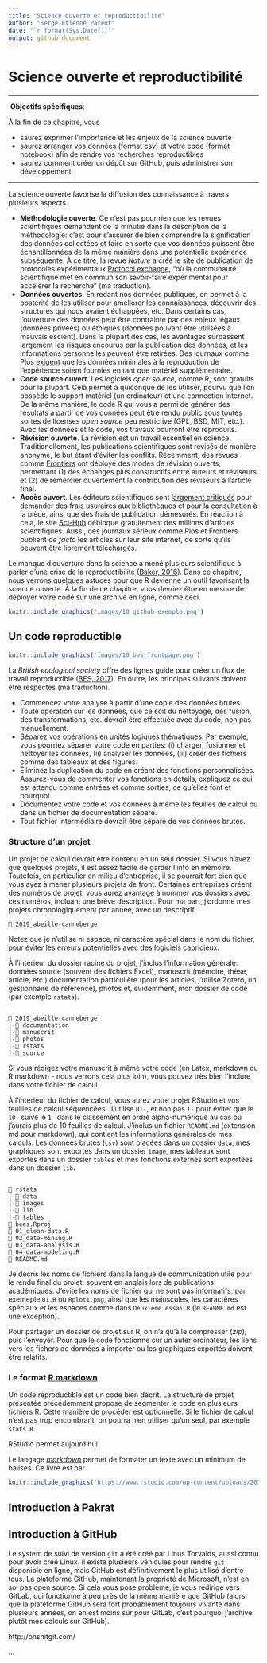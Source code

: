 ```yaml
---
title: "Science ouverte et reproductibilité"
author: "Serge-Étienne Parent"
date: "`r format(Sys.Date())`"
output: github_document
---
```


# Science ouverte et reproductibilité {#chapitre-git}

***
️\ **Objectifs spécifiques**:

À la fin de ce chapitre, vous

- saurez exprimer l'importance et les enjeux de la science ouverte
- saurez arranger vos données (format csv) et votre code (format notebook) afin de rendre vos recherches reproductibles
- saurez comment créer un dépôt sur GitHub, puis administrer son développement

***

La science ouverte favorise la diffusion des connaissance à travers plusieurs aspects. 

- **Méthodologie ouverte**. Ce n'est pas pour rien que les revues scientifiques demandent de la minutie dans la description de la méthodologie: c'est pour s'assurer de bien comprendre la signification des données collectées et faire en sorte que vos données puissent être échantillonnées de la même manière dans une potentielle expérience subséquente. À ce titre, la revue *Nature* a créé le site de publication de protocoles expérimentaux [Protocol exchange](https://www.nature.com/protocolexchange/), "où la communauté scientifique met en commun son savoir-faire expérimental pour accélérer la recherche" (ma traduction).
- **Données ouvertes**. En redant nos données publiques, on permet à la postérité de les utiliser pour améliorer les connaissances, découvrir des structures qui nous avaient échappées, etc. Dans certains cas, l'ouverture des données peut être contrainte par des enjeux légaux (données privées) ou éthiques (données pouvant être utilisées à mauvais escient). Dans la plupart des cas, les avantages surpassent largement les risques encourus par la publication des données, et les informations personnelles peuvent être retirées. Des journaux comme Plos [exigent](https://blogs.plos.org/everyone/2014/02/24/plos-new-data-policy-public-access-data-2/) que les données minimales à la reproduction de l'expérience soient fournies en tant que matériel supplémentaire.
- **Code source ouvert**. Les logiciels *open source*, comme R, sont gratuits pour la plupart. Cela permet à quiconque de les utiliser, pourvu que l'on possède le support matériel (un ordinateur) et une connection internet. De la même manière, le code R qui vous a permi de générer des résultats à partir de vos données peut être rendu public sous toutes sortes de licenses *open source* peu restrictive (GPL, BSD, MIT, etc.). Avec les données et le code, vos travaux pourront être reproduits.
- **Révision ouverte**. La révision est un travail essentiel en science. Traditionellement, les publications scientifiques sont révisés de manière anonyme, le but étant d'éviter les conflits. Récemment, des revues comme [Frontiers](https://www.frontiersin.org/about/review-system) ont déployé des modes de révision ouverts, permettant (1) des échanges plus constructifs entre auteurs et réviseurs et (2) de remercier ouvertement la contribution des réviseurs à l'article final.
- **Accès ouvert**. Les éditeurs scientifiques sont [largement critiqués](https://www.nature.com/articles/d41586-019-00492-4) pour demander des frais usuraires aux bibliothèques et pour la consultation à la pièce, ainsi que des frais de publication démesurés. En réaction à cela, le site [Sci-Hub](https://fr.wikipedia.org/wiki/Sci-Hub) débloque gratuitement des millions d'articles scientifiques. Aussi, des journaux sérieux comme Plos et Frontiers publient *de facto* les articles sur leur site internet, de sorte qu'ils peuvent être librement téléchargés.

Le manque d'ouverture dans la science a mené plusieurs scientifique à parler d'une crise de la reproductibilité ([Baker, 2016](https://www.nature.com/news/1-500-scientists-lift-the-lid-on-reproducibility-1.19970)). Dans ce chapitre, nous verrons quelques astuces pour que R devienne un outil favorisant la science ouverte. À la fin de ce chapitre, vous devriez être en mesure de déployer votre code sur une archive en ligne, comme ceci.

```r
knitr::include_graphics('images/10_github_exemple.png')
```

## Un code reproductible

```r
knitr::include_graphics('images/10_bes_frontpage.png')
```

La *British ecological society* offre des lignes guide pour créer un flux de travail reproductible ([BES, 2017](https://www.britishecologicalsociety.org/wp-content/uploads/2017/12/guide-to-reproducible-code.pdf)). En outre, les principes suivants doivent être respectés (ma traduction).

- Commencez votre analyse à partir d'une copie des données brutes.
- Toute opération sur les données, que ce soit du nettoyage, des fusion, des transformations, etc. devrait être effectuée avec du code, non pas manuellement.
- Séparez vos opérations en unités logiques thématiques. Par exemple, vous pourriez séparer votre code en parties: (i) charger, fusionner et nettoyer les données, (ii) analyser les données, (iii) créer des fichiers comme des tableaux et des figures.
- Éliminez la duplication du code en créant des fonctions personnalisées. Assurez-vous de commenter vos fonctions en détails, expliquez ce qui est attendu comme entrées et comme sorties, ce qu'elles font et pourquoi.
- Documentez votre code et vos données à même les feuilles de calcul ou dans un fichier de documentation séparé.
- Tout fichier intermédiaire devrait être séparé de vos données brutes.

### Structure d'un projet

Un projet de calcul devrait être contenu en un seul dossier. Si vous n'avez que quelques projets, il est assez facile de garder l'info en mémoire. Toutefois, en particulier en milieu d'entreprise, il se pourrait fort bien que vous ayez à mener plusieurs projets de front. Certaines entreprises créent des numéros de projet: vous aurez avantage à nommer vos dossiers avec ces numéros, incluant une brève description. Pour ma part, j'ordonne mes projets chronologiquement par année, avec un descriptif.

```
📁 2019_abeille-canneberge
```

Notez que je n'utilise ni espace, ni caractère spécial dans le nom du fichier, pour éviter les erreurs potentielles avec des logiciels capricieux.

À l'intérieur du dossier racine du projet, j'inclus l'information générale: données source (souvent des fichiers Excel), manuscrit (mémoire, thèse, article, etc.) documentation particulière (pour les articles, j'utilise Zotero, un gestionnaire de référence), photos et, évidemment, mon dossier de code (par exemple `rstats`).

```

📁 2019_abeille-canneberge
|-📁 documentation
|-📁 manuscrit
|-📁 photos
|-📁 rstats
|-📁 source

```

Si vous rédigez votre manuscrit à même votre code (en Latex, markdown ou R markdown - nous verrons cela plus loin), vous pouvez très bien l'inclure dans votre fichier de calcul.

À l'intérieur du fichier de calcul, vous aurez votre projet RStudio et vos feuilles de calcul séquencées. J'utilise `01-`, et non pas `1-` pour éviter que le `10-` suive le `1-` dans le classement en ordre alpha-numérique au cas où j'aurais plus de 10 feuilles de calcul. J'inclus un fichier `README.md` (extension md pour markdown), qui contient les informations générales de mes calculs. Les données brutes (`csv`) sont placées dans un dossier `data`, mes graphiques sont exportés dans un dossier `image`, mes tableaux sont exportés dans un dossier `tables` et mes fonctions externes sont exportées dans un dossier `lib`.

```

📁 rstats
|-📁 data
|-📁 images
|-📁 lib
|-📁 tables
📄 bees.Rproj
📄 01_clean-data.R
📄 02_data-mining.R
📄 03_data-analysis.R
📄 04_data-modeling.R
📄 README.md

```

Je décris les noms de fichiers dans la langue de communication utile pour le rendu final du projet, souvent en anglais lors de publications académiques. J'évite les noms de fichier qui ne sont pas informatifs, par exemeple `01.R` ou `Rplot1.png`, ainsi que les majuscules, les caractères spéciaux et les espaces comme dans `Deuxième essai.R` (le `README.md` est une exception).

Pour partager un dossier de projet sur R, on n'a qu'à le compresser (*zip*), puis l'envoyer. Pour que le code fonctionne sur un auter ordinateur, les liens vers les fichers de données à importer ou les graphiques exportés doivent être relatifs.



### Le format [R markdown](https://rmarkdown.rstudio.com/)

Un code reproductible est un code bien décrit. La structure de projet présentée précédemment propose de segmenter le code en plusieurs fichiers R. Cette manière de procéder est optionnelle. Si le fichier de calcul n'est pas trop encombrant, on pourra n'en utiliser qu'un seul, par exemple `stats.R`.


RStudio permet aujourd'hui 

Le langage [*markdown*](https://daringfireball.net/projects/markdown/basics) permet de formater un texte avec un minimum de balises. Ce livre est par 


```r
knitr::include_graphics('https://www.rstudio.com/wp-content/uploads/2018/08/rmarkdown-2.0-600x464.png')
```


## Introduction à Pakrat




## Introduction à GitHub

Le system de suivi de version `git` a été créé par Linus Torvalds, aussi connu pour avoir créé Linux. Il existe plusieurs véhicules pour rendre `git` disponible en ligne, mais GitHub est définitivement le plus utilisé d'entre tous. La plateforme GitHub, maintenant la propriété de Microsoft, n'est en soi pas open source. Si cela vous pose problème, je vous redirige vers GitLab, qui fonctionne à peu près de la même manière que GitHub (alors que la plateforme GitHub sera fort probablement toujours vivante dans plusieurs années, on en est moins sûr pour GitLab, c'est pourquoi j'archive plutôt mes calculs sur GitHub).


http://ohshitgit.com/

...

